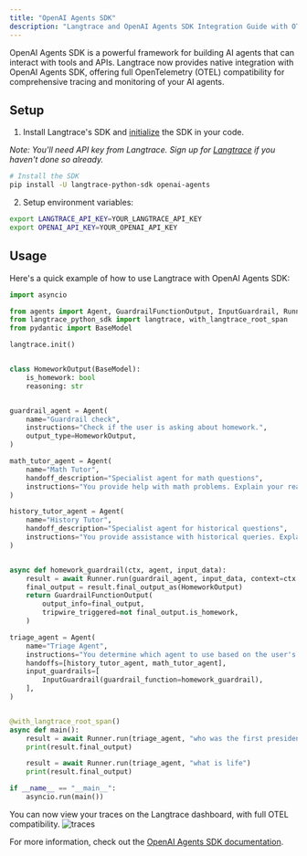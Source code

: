 ```yaml
---
title: "OpenAI Agents SDK"
description: "Langtrace and OpenAI Agents SDK Integration Guide with OTEL Compatibility"
---
```


OpenAI Agents SDK is a powerful framework for building AI agents that can interact with tools and APIs. Langtrace now provides native integration with OpenAI Agents SDK, offering full OpenTelemetry (OTEL) compatibility for comprehensive tracing and monitoring of your AI agents.

## Setup

1. Install Langtrace's SDK and [initialize](/quickstart) the SDK in your code.

*Note: You'll need API key from Langtrace. Sign up for [Langtrace](https://langtrace.ai) if you haven't done so already.*

```bash Python
# Install the SDK
pip install -U langtrace-python-sdk openai-agents
```

2. Setup environment variables:
```bash Shell
export LANGTRACE_API_KEY=YOUR_LANGTRACE_API_KEY
export OPENAI_API_KEY=YOUR_OPENAI_API_KEY
```

## Usage

Here's a quick example of how to use Langtrace with OpenAI Agents SDK:

```python Python
import asyncio

from agents import Agent, GuardrailFunctionOutput, InputGuardrail, Runner
from langtrace_python_sdk import langtrace, with_langtrace_root_span
from pydantic import BaseModel

langtrace.init()


class HomeworkOutput(BaseModel):
    is_homework: bool
    reasoning: str


guardrail_agent = Agent(
    name="Guardrail check",
    instructions="Check if the user is asking about homework.",
    output_type=HomeworkOutput,
)

math_tutor_agent = Agent(
    name="Math Tutor",
    handoff_description="Specialist agent for math questions",
    instructions="You provide help with math problems. Explain your reasoning at each step and include examples",
)

history_tutor_agent = Agent(
    name="History Tutor",
    handoff_description="Specialist agent for historical questions",
    instructions="You provide assistance with historical queries. Explain important events and context clearly.",
)


async def homework_guardrail(ctx, agent, input_data):
    result = await Runner.run(guardrail_agent, input_data, context=ctx.context)
    final_output = result.final_output_as(HomeworkOutput)
    return GuardrailFunctionOutput(
        output_info=final_output,
        tripwire_triggered=not final_output.is_homework,
    )

triage_agent = Agent(
    name="Triage Agent",
    instructions="You determine which agent to use based on the user's homework question",
    handoffs=[history_tutor_agent, math_tutor_agent],
    input_guardrails=[
        InputGuardrail(guardrail_function=homework_guardrail),
    ],
)


@with_langtrace_root_span()
async def main():
    result = await Runner.run(triage_agent, "who was the first president of the united states?")
    print(result.final_output)

    result = await Runner.run(triage_agent, "what is life")
    print(result.final_output)

if __name__ == "__main__":
    asyncio.run(main())
```

You can now view your traces on the Langtrace dashboard, with full OTEL compatibility.
![traces](/images/openai-agents-sdk.png)

For more information, check out the [OpenAI Agents SDK documentation](https://platform.openai.com/docs/api-reference/agents).
